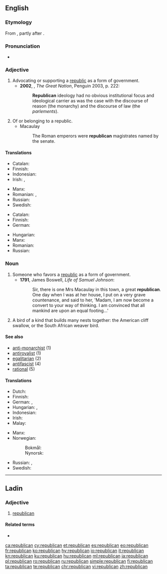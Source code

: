 {{also|Republican}}
==English==

===Etymology===
From {{suffix|republic|an|lang=en}}, partly after {{etyl|fr|en}} {{term|républicain|lang=fr}}.

===Pronunciation===
* {{a|UK}} {{IPA|/ɹɪˈpʌblɪkən/|lang=en}}

===Adjective===
{{en-adj}}

# Advocating or supporting a [[republic]] as a form of government. {{defdate|from 17th c.}}
#* '''2002''', {{w|Colin Jones (historian)|Colin Jones}}, ''The Great Nation'', Penguin 2003, p. 222:
#*: '''Republican''' ideology had no obvious institutional focus and ideological carrier as was the case with the discourse of reason (the monarchy) and the discourse of law (the ''parlements'').
# Of or belonging to a republic. {{defdate|from 17th c.}}
#* Macaulay
#*: The Roman emperors were '''republican''' magistrates named by the senate.

====Translations====
{{trans-top|favoring a republic}}
* Catalan: {{t|ca|republicà}}
* Finnish: {{t+|fi|tasavaltalainen}}
* Indonesian: {{t+|id|republiken}}
* Irish: {{t|ga|poblachtach}}, {{t|ga|poblachtánach}}
{{trans-mid}}
* Manx: {{t|gv|pobblaghtagh}}
* Romanian: {{t+|ro|republican|m}}, {{t+|ro|republicană|f}}
* Russian: {{t+|ru|республиканский|tr=respublikánskij|sc=Cyrl}}
* Swedish: {{t|sv|republikansk}}
{{trans-bottom}}

{{trans-top|of or belonging to a republic}}
* Catalan: {{t|ca|republicà}}
* Finnish: {{t+|fi|tasavaltalainen}}
* German: {{t+|de|republikanisch}}
{{trans-mid}}
* Hungarian: {{t+|hu|köztársasági}}
* Manx: {{t|gv|pobblaghtagh}}
* Romanian: {{t+|ro|republican|m}}
* Russian: {{t+|ru|республиканский|tr=respublikánskij|sc=Cyrl}}
{{trans-bottom}}

===Noun===
{{en-noun}}

# Someone who favors a [[republic]] as a form of government. {{defdate|from 17th c.}}
#* '''1791''', James Boswell, ''Life of Samuel Johnson'':
#*: Sir, there is one Mrs Macaulay in this town, a great '''republican'''. One day when I was at her house, I put on a very grave countenance, and said to her, 'Madam, I am now become a convert to your way of thinking. I am convinced that all mankind are upon an equal footing...'
# A bird of a kind that builds many nests together: the American cliff swallow, or the South African weaver bird.

====See also====
* [[anti-monarchist]] (1)
* [[antiroyalist]] (1)
* [[egalitarian]] (2)
* [[antifascist]] (4)
* [[rational]] (5)

====Translations====
{{trans-top|someone who favors a republic}}
* Dutch: {{t+|nl|republikein}}
* Finnish: {{t+|fi|tasavaltalainen}}
* German: {{t+|de|Republikaner |m}}, {{t|de|Republikanerin |f}}
* Hungarian: {{t+|hu|republikánus}}, {{t|hu|köztársaságpárti}}
* Indonesian: {{t+|id|republiken}}
* Irish: {{t|ga|poblachtach|m}}
* Malay: {{t|ms|republikan}}
{{trans-mid}}
* Manx: {{t|gv|pobblaghtagh|m}}
* Norwegian:
*: Bokmål: {{t+|nb|republikaner|m}}
*: Nynorsk: {{t|nn|republikanar|m}}
* Russian: {{t+|ru|республиканец|m|tr=respublikánec|sc=Cyrl}}, {{t+|ru|республиканка|f|tr=respublikánka|sc=Cyrl}}
* Swedish: {{t+|sv|republikan|c}}
{{trans-bottom}}
----

==Ladin==

===Adjective===
{{lld-adj|republican}}

# [[#English|republican]]

====Related terms====
* {{l|lld|republica}}

[[ca:republican]]
[[cy:republican]]
[[et:republican]]
[[es:republican]]
[[eo:republican]]
[[fr:republican]]
[[ko:republican]]
[[hy:republican]]
[[io:republican]]
[[it:republican]]
[[kn:republican]]
[[ku:republican]]
[[hu:republican]]
[[ml:republican]]
[[ja:republican]]
[[pl:republican]]
[[ro:republican]]
[[ru:republican]]
[[simple:republican]]
[[fi:republican]]
[[ta:republican]]
[[te:republican]]
[[chr:republican]]
[[vi:republican]]
[[zh:republican]]